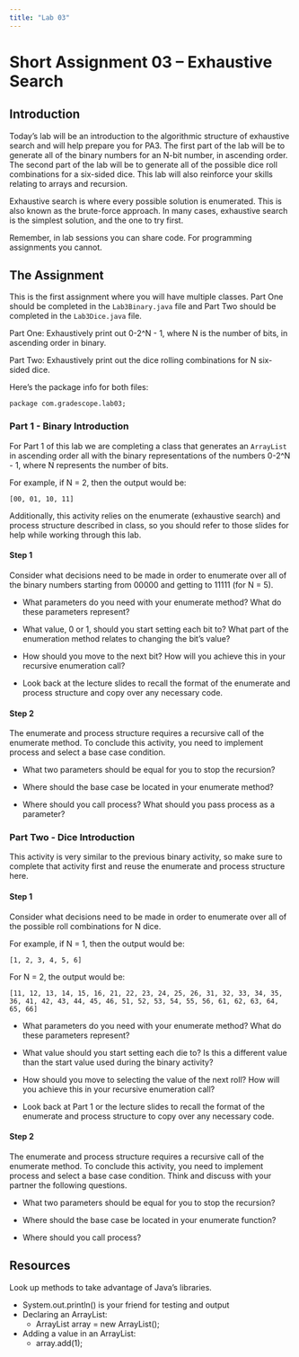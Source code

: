 ```yaml
---
title: "Lab 03"
---
```


# Short Assignment 03 -- Exhaustive Search

## Introduction 

Today's lab will be an introduction to the algorithmic structure of exhaustive
search and will help prepare you for PA3. The first part of the lab will be
to generate all of the binary numbers for an N-bit number, in ascending order. 
The second part of the lab will be to generate all of the possible dice roll
combinations for a six-sided dice. This lab will also reinforce your skills 
relating to arrays and recursion. 

Exhaustive search is where every possible solution is enumerated. This is also
known as the brute-force approach. In many cases, exhaustive search is the simplest
solution, and the one to try first.

Remember, in lab sessions you can share code. For programming assignments you cannot.

## The Assignment

This is the first assignment where you will have multiple classes. Part One should
be completed in the `Lab3Binary.java` file and Part Two should be completed in the
`Lab3Dice.java` file. 

Part One: Exhaustively print out 0-2^N - 1, where N is the number of bits, in ascending
order in binary.  	

Part Two: Exhaustively print out the dice rolling combinations for N six-sided dice. 

Here's the package info for both files:

`package com.gradescope.lab03;`

### Part 1 - Binary Introduction 

For Part 1 of this lab we are completing a class that 
generates an `ArrayList` in ascending order all with the binary representations 
of the numbers 0-2^N - 1, where N represents the number of bits. 

For example, if N = 2, then the output would be:
```
[00, 01, 10, 11]
``` 

Additionally, this activity relies on the 
enumerate (exhaustive search) and process structure described in class, 
so you should refer to those slides for help while working through this lab. 


#### Step 1

Consider what decisions need to be made in order to enumerate over all of the 
binary numbers starting from 00000 and getting to 11111 (for N = 5).

* What parameters do you need with your enumerate method? What do these parameters
represent?  

* What value, 0 or 1, should you start setting each bit to? What part of the 
enumeration method relates to changing the bit's value? 

* How should you move to the next bit? How will
you achieve this in your recursive enumeration call? 

* Look back at the lecture slides to recall the format of the enumerate and 
process structure and copy over any necessary code. 

#### Step 2

The enumerate and process structure requires a recursive call of the enumerate 
method. To conclude this activity, you need to implement process and select
a base case condition. 

* What two parameters should be equal for you to stop the recursion? 

* Where should the base case be located in your enumerate method? 

* Where should you call process? What should you pass process as a parameter? 

### Part Two - Dice Introduction 

This activity is very similar to the previous binary activity, so make 
sure to complete that activity first and 
reuse the enumerate and process structure here. 

#### Step 1

Consider what decisions need to be made in order to enumerate over all of the 
possible roll combinations for N dice. 

For example, if N = 1, then the output would be:
```
[1, 2, 3, 4, 5, 6]
``` 

For N = 2, the output would be:
```
[11, 12, 13, 14, 15, 16, 21, 22, 23, 24, 25, 26, 31, 32, 33, 34, 35, 36, 41, 42, 43, 44, 45, 46, 51, 52, 53, 54, 55, 56, 61, 62, 63, 64, 65, 66]
``` 

* What parameters do you need with your enumerate method? What do these parameters
represent? 

* What value should you start setting each die to? Is this a different value than 
the start value used during the binary activity? 

* How should you move to selecting the value of the next roll? How will
you achieve this in your recursive enumeration call? 

* Look back at Part 1 or the lecture slides to recall the format of the enumerate 
and process structure to copy over any necessary code. 

#### Step 2

The enumerate and process structure requires a recursive call of the enumerate 
method. To conclude this activity, you need to implement process and select
a base case condition. Think and discuss with your partner the following 
questions. 

* What two parameters should be equal for you to stop the recursion? 

* Where should the base case be located in your enumerate function? 

* Where should you call process? 


## Resources

Look up methods to take advantage of Java's libraries. 

* System.out.println() is your friend for testing and output 
* Declaring an ArrayList:
	* ArrayList<Integer> array = new ArrayList<Integer>(); 
* Adding a value in an ArrayList: 
	* array.add(1); 
